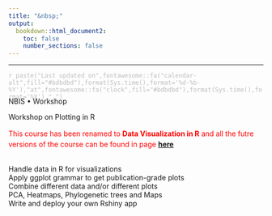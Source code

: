 ```yaml
---
title: "&nbsp;"
output:
  bookdown::html_document2:
    toc: false
    number_sections: false
---
```


<div class="container landing-container">
<div class="row landing-div" style="position:relative;">
<div class="col" style="align-self:center;position:absolute;top:50px;">
<div class="row">

<div class="col-md-12 flex-box">
<p class="landing-subtitle">
<span style="display:block;">NBIS • Workshop</span>
</p>
</div>

<div class="col-md-12 flex-box">
<p class="landing-title">
<span style="display:block;">Workshop on Plotting in R</span>
<span style="display:block;"></span>
</p>
</div>

<p class="large" style="line-height:150%;margin-bottom:30px;color:red">
This course has been renamed to **Data Visualization in R** and all the futre versions of the course can be found in page **[here](https://nbisweden.github.io/workshop-data-visualization-r/)**
</p>

<div class="col-md-12 flex-box">
<p class="medium landing-bullets">
<span style="display:block;">Handle data in R for visualizations</span>
<span style="display:block;">Apply ggplot grammar to get publication-grade plots</span>
<span style="display:block;">Combine different data and/or different plots</span>
<span style="display:block;">PCA, Heatmaps, Phylogenetic trees and Maps</span>
<span style="display:block;">Write and deploy your own Rshiny app</span>
</p>
</div>

</div>
</div>
</div>

***

<div class="landing-update">
<p class="small" style="color:#bdbdbd;">
`r paste("Last updated on",fontawesome::fa("calendar-alt",fill="#bdbdbd"),format(Sys.time(),format='%d-%b-%Y'),"at",fontawesome::fa("clock",fill="#bdbdbd"),format(Sys.time(),format='%X'),".")`
</p>
</div>

</div>

